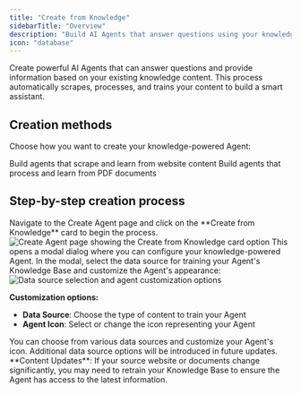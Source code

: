 ```yaml
---
title: "Create from Knowledge"
sidebarTitle: "Overview"
description: "Build AI Agents that answer questions using your knowledge base"
icon: "database"
---
```


Create powerful AI Agents that can answer questions and provide information based on your existing knowledge content. This process automatically scrapes, processes, and trains your content to build a smart assistant.


## Creation methods

Choose how you want to create your knowledge-powered Agent:

<CardGroup cols={2}>
  <Card title="From Website Knowledge" icon="globe" href="/platform-fundamentals/platform-tour/agents/create-agent-from-website-knowledge">
    Build agents that scrape and learn from website content
  </Card>

  <Card title="From PDF Knowledge" icon="file-pdf" href="/platform-fundamentals/platform-tour/agents/create-agent-from-pdf-knowledge">
    Build agents that process and learn from PDF documents
  </Card>
</CardGroup>

## Step-by-step creation process

<Steps>
<Step title="Click Create from Knowledge card">
  Navigate to the Create Agent page and click on the **Create from Knowledge** card to begin the process.

  <Frame>
  <img src="/images/dashboard/knowledge/website/create-from-kb-step-1.png" alt="Create Agent page showing the Create from Knowledge card option" />
  </Frame>

  <Check>
  This opens a modal dialog where you can configure your knowledge-powered Agent.
  </Check>
</Step>

<Step title="Select data source and customize Agent">
  In the modal, select the data source for training your Agent's Knowledge Base and customize the Agent's appearance:

  <Frame>
  <img src="/images/dashboard/knowledge/website/create-from-kb-step-2.png" alt="Data source selection and agent customization options" />
  </Frame>

  **Customization options:**
  - **Data Source**: Choose the type of content to train your Agent
  - **Agent Icon**: Select or change the icon representing your Agent

  <Info>
  You can choose from various data sources and customize your Agent's icon. Additional data source options will be introduced in future updates.
  </Info>
</Step>
</Steps>



<Warning>
  **Content Updates**: If your source website or documents change significantly,
  you may need to retrain your Knowledge Base to ensure the Agent has access to
  the latest information.
</Warning>
